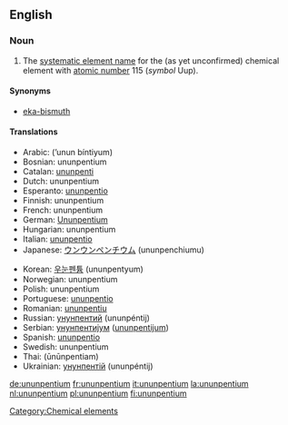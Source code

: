 ==English==
{{elements|Uup|ununquadium|Uuq|ununhexium|Uuh}}

===Noun===
{{en-noun|-}}
{{wikipedia}}

#The [[systematic element name]] for the (as yet unconfirmed) chemical element with [[atomic number]] 115 (''symbol'' Uup).

====Synonyms====
*[[eka-bismuth]]

====Translations====
{{top}}
*Arabic: {{ARchar|[[أنون بينتيوم]]}} (’unun bíntiyum) {{m}}
*Bosnian: ununpentium {{m}}
*Catalan: [[ununpenti]] {{m}}
*Dutch: ununpentium {{n}}
*Esperanto: [[ununpentio]]
*Finnish: ununpentium
*French: ununpentium {{m}}
*German: [[Ununpentium]] {{n}}
*Hungarian: ununpentium
*Italian: [[ununpentio]] {{m}}
*Japanese: [[ウンウンペンチウム]] (ununpenchiumu)
{{mid}}
*Korean: [[우눈펜튬]] (ununpentyum)
*Norwegian: ununpentium
*Polish: ununpentium {{m}}
*Portuguese: [[ununpentio]] {{m}}
*Romanian: [[ununpentiu]] {{n}}
*Russian: [[унунпентий]] (ununpéntij) {{m}}
*Serbian: [[унунпентијум]] ([[ununpentijum]]) {{m}}
*Spanish: [[ununpentio]] {{m}}
*Swedish: ununpentium
*Thai: {{THchar|[[อูนอูนเพนเทียม]]}} (ūnūnpentiam)
*Ukrainian: [[унунпентій]] (ununpéntij) {{m}}
{{bottom}}

[[Category:Chemical elements]]

[[de:ununpentium]]
[[fr:ununpentium]]
[[it:ununpentium]]
[[la:ununpentium]]
[[nl:ununpentium]]
[[pl:ununpentium]]
[[fi:ununpentium]]